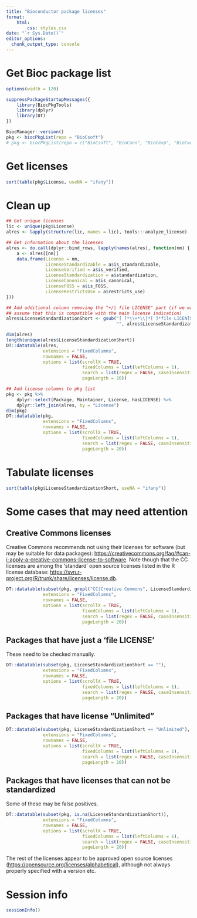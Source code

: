 ```yaml
---
title: "Bioconductor package licenses"
format: 
    html:
        css: styles.css
date: "`r Sys.Date()`"
editor_options: 
  chunk_output_type: console
---
```


# Get Bioc package list

```r
options(width = 120)
```

```r
suppressPackageStartupMessages({
    library(BiocPkgTools)
    library(dplyr)
    library(DT)
})

BiocManager::version()
pkg <- biocPkgList(repo = "BioCsoft")
# pkg <- biocPkgList(repo = c("BioCsoft", "BioCann", "BioCexp", "BioCworkflows"))
```

# Get licenses

```r
sort(table(pkg$License, useNA = "ifany"))
```

# Clean up

```r
## Get unique licenses
lic <- unique(pkg$License)
alres <- lapply(structure(lic, names = lic), tools:::analyze_license)

## Get information about the licenses
alres <- do.call(dplyr::bind_rows, lapply(names(alres), function(nm) {
    a <- alres[[nm]]
    data.frame(License = nm,
               LicenseStandardizable = a$is_standardizable,
               LicenseVerified = a$is_verified,
               LicenseStandardization = a$standardization,
               LicenseCanonical = a$is_canonical,
               LicenseFOSS = a$is_FOSS,
               LicenseRestrictsUse = a$restricts_use)
}))

## Add additional column removing the "+/| file LICENSE" part (if we want to 
## assume that this is compatible with the main license indication)
alres$LicenseStandardizationShort <- gsub("[ ]*\\+*\\|*[ ]*file LICEN[SC]E",
                                          "", alres$LicenseStandardization)

dim(alres)
length(unique(alres$LicenseStandardizationShort))
DT::datatable(alres,
              extensions = "FixedColumns",
              rownames = FALSE,
              options = list(scrollX = TRUE, 
                             fixedColumns = list(leftColumns = 1),
                             search = list(regex = FALSE, caseInsensitive = TRUE),
                             pageLength = 20))
```


```r
## Add license columns to pkg list
pkg <- pkg %>% 
    dplyr::select(Package, Maintainer, License, hasLICENSE) %>%
    dplyr::left_join(alres, by = "License")
dim(pkg)
DT::datatable(pkg,
              extensions = "FixedColumns",
              rownames = FALSE,
              options = list(scrollX = TRUE, 
                             fixedColumns = list(leftColumns = 1),
                             search = list(regex = FALSE, caseInsensitive = TRUE),
                             pageLength = 20))
```

# Tabulate licenses

```r
sort(table(pkg$LicenseStandardizationShort, useNA = "ifany"))
```

# Some cases that may need attention

## Creative Commons licenses

Creative Commons recommends not using their licenses for software (but may be suitable for data packages): [https://creativecommons.org/faq/#can-i-apply-a-creative-commons-license-to-software](https://creativecommons.org/faq/#can-i-apply-a-creative-commons-license-to-software). Note though that the CC licenses are among the 'standard' open source licenses listed in the R license database: [https://svn.r-project.org/R/trunk/share/licenses/license.db](https://svn.r-project.org/R/trunk/share/licenses/license.db).

```r
DT::datatable(subset(pkg, grepl("CC|Creative Commons", LicenseStandardizationShort)),
              extensions = "FixedColumns",
              rownames = FALSE,
              options = list(scrollX = TRUE, 
                             fixedColumns = list(leftColumns = 1),
                             search = list(regex = FALSE, caseInsensitive = TRUE),
                             pageLength = 20))
```

## Packages that have just a 'file LICENSE'

These need to be checked manually.

```r
DT::datatable(subset(pkg, LicenseStandardizationShort == ""),
              extensions = "FixedColumns",
              rownames = FALSE,
              options = list(scrollX = TRUE, 
                             fixedColumns = list(leftColumns = 1),
                             search = list(regex = FALSE, caseInsensitive = TRUE),
                             pageLength = 20))
```

## Packages that have license "Unlimited"

```r
DT::datatable(subset(pkg, LicenseStandardizationShort == "Unlimited"),
              extensions = "FixedColumns",
              rownames = FALSE,
              options = list(scrollX = TRUE, 
                             fixedColumns = list(leftColumns = 1),
                             search = list(regex = FALSE, caseInsensitive = TRUE),
                             pageLength = 20))
```

## Packages that have licenses that can not be standardized

Some of these may be false positives. 

```r
DT::datatable(subset(pkg, is.na(LicenseStandardizationShort)),
              extensions = "FixedColumns",
              rownames = FALSE,
              options = list(scrollX = TRUE, 
                             fixedColumns = list(leftColumns = 1),
                             search = list(regex = FALSE, caseInsensitive = TRUE),
                             pageLength = 20))
```

The rest of the licenses appear to be approved open source licenses ([https://opensource.org/licenses/alphabetical](https://opensource.org/licenses/alphabetical)), although not always properly specified with a version etc. 

# Session info

```r
sessionInfo()
```

